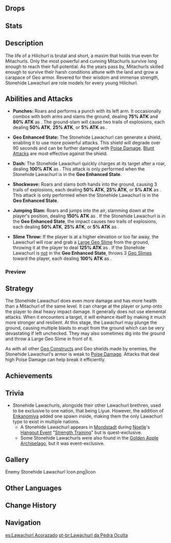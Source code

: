 {{Enemy Infobox
|title    = Stone-Sealed Lawachurl
|image    = <gallery>
Enemy Stonehide Lawachurl.png|Archive
Enemy Stonehide Lawachurl Full Artwork.png|Full Art
</gallery>
|element  = Geo
|family   = Hilichurls
|group    = Lawachurls
|type     = Elite Enemies
|ability1 = Shield
}}
{{Description|A mysterious "lord" of hilichurls that walks between a thousand peaks.<br />This huge hilichurl is referred to as a "lawa" by its brethren. The abundant Geo energies in the environment have become part of their flesh, blood, and skin, which look as if they were chiseled out of mountain rock.|[[Archive]]}}
{{Enemy Intro}}

==Drops==
{{Drops|Lawachurls}}

==Stats==
{{Enemy Stats
|phys_res     = 50%
|geo_res      = 70%
|hp_type      = 1
|hp_ratio     = 9
|atk_ratio    = 6
}}

==Description==
The life of a Hilichurl is brutal and short, a maxim that holds true even for Mitachurls. Only the most powerful and cunning Mitachurls survive long enough to reach their full potential. As the years pass by, Mitachurls skilled enough to survive their harsh conditions attune with the land and grow a carapace of Geo armor. Revered for their wisdom and immense strength, Stonehide Lawachurl are role models for every young Hilichurl.

==Abilities and Attacks==
* '''Punches:''' Roars and performs a punch with its left arm. It occasionally combos with both arms and slams the ground, dealing '''75% ATK''' and '''80% ATK''' as {{Color|Physical DMG}}. The ground-slam will cause two trails of explosions, each dealing '''50% ATK''', '''25% ATK''', or '''5% ATK''' as {{Color|AoE Geo DMG}}.

* '''Geo Enhanced State:''' The Stonehide Lawachurl can generate a {{Geo}} shield, enabling it to use more powerful attacks. This shield will degrade over 90 seconds and can be further damaged with [[Poise Damage]]. [[Blunt Attack]]s are most effective against the shield.

* '''Dash:''' The Stonehide Lawachurl quickly charges at its target after a roar, dealing '''100% ATK''' as {{Color|Physical DMG}}. This attack is only performed when the Stonehide Lawachurl is in the '''Geo Enhanced State'''.

* '''Shockwave:''' Roars and slams both hands into the ground, causing 3 trails of explosions, each dealing '''50% ATK''', '''25% ATK''', or '''5% ATK''' as {{Color|AoE Geo DMG}}. This attack is only performed when the Stonehide Lawachurl is in the '''Geo Enhanced State'''.

* '''Jumping Slam:''' Roars and jumps into the air, slamming down at the player's position, dealing '''150% ATK''' as {{Color|AoE Physical DMG}}. If the Stonehide Lawachurl is in the '''Geo Enhanced State''', the impact causes two trails of explosions, each dealing '''50% ATK''', '''25% ATK''', or '''5% ATK''' as {{Color|AoE Geo DMG}}.

* '''Slime Throw:''' If the player is at a higher elevation or too far away, the Lawachurl will roar and grab a [[Large Geo Slime]] from the ground, throwing it at the player to deal '''125% ATK''' as {{Color|AoE Geo DMG}}. If the Stonehide Lawachurl is <u>not</u> in the '''Geo Enhanced State''', throws 3 [[Geo Slime]]s toward the player, each dealing '''100% ATK''' as {{Color|AoE Geo DMG}}.

===Preview===
{{Preview
|size=185px
|file1    = Geo Lawachurl Punches
|caption1 = Punches

|file2    = Geo Lawachurl Geo Enhanced State
|caption2 = Geo Enhanced State

|file3    = Geo Lawachurl Dash
|caption3 = Dash

|file4    = Geo Lawachurl Shockwave
|caption4 = Shockwave

|file5    = Geo Lawachurl Jumping Slam
|caption5 = Jumping Slam

|file6    = Geo Lawachurl Slime Throw
|caption6 = Slime Throw

|file7    = Geo Lawachurl Slime Throw 2
|caption7 = Slime Throw 2
}}

==Strategy==
The Stonehide Lawachurl does even more damage and has more health than a Mitachurl of the same level. It can charge at the player or jump onto the player to deal heavy impact damage. It generally does not use elemental attacks. When it encounters a target, it will enhance itself by making it much more stronger and resilient. At this stage, the Lawachurl may plunge the ground, causing multiple blasts to erupt from the ground which can be very devastating if left unchecked. They may also sometimes dig into the ground and throw a Large Geo Slime in front of it.

As with all other [[Geo Constructs]] and Geo shields made by enemies, the Stonehide Lawachurl's armor is weak to [[Interruption Resistance#Poise Damage|Poise Damage]]. Attacks that deal high Poise Damage can help break it efficiently.

==Achievements==
{{Achievement Topic Table|topic=Stonehide Lawachurl}}

==Trivia==
*Stonehide Lawachurls, alongside their other Lawachurl brethren, used to be exclusive to one nation, that being Liyue. However, the addition of [[Enkanomiya]] added one spawn inside, making them the only Lawachurl type to exist in multiple nations.
**A Stonehide Lawachurl appears in [[Mondstadt]] during [[Noelle]]'s [[Hangout Events|Hangout Event]] "[[Strength Training]]" but is quest-exclusive.
**Some Stonehide Lawachurls were also found in the [[Golden Apple Archipelago]], but it was event-exclusive.

==Gallery==
<gallery hideaddbutton="true" captionalign="center">
Enemy Stonehide Lawachurl Icon.png|Icon
</gallery>

==Other Languages==
{{Other Languages
|en      = Stonehide Lawachurl
|zhs     = 丘丘岩盔王
|zhs_rm  = Qiūqiū Yán Kuī Wáng
|zht     = 丘丘岩盔王
|zht_rm  = Qiūqiū Yán Kuī Wáng
|zh_tl   = Hilichurl Geo Helm King
|ja      = ヒルチャール・岩兜の王
|ja_rm   = Hiruchaaru Iwa Kabuto no Ou
|ja_tl   = Hilichurl Rock Helmet King
|ko      = 츄츄 바위왕
|ko_rm   = Chyuchyu Bawiwang
|ko_tl   = Hilichurl Rock-king
|es      = Lawachurl Acorazado
|es_tl   = 
|fr      = Chef Brutorocheux
|fr_tl   = Hilirock Chieftain
|ru      = Лавачурл с каменным панцирем
|ru_tl   = 
|th      = Stonehide Lawachurl
|vi      = Vua Mũ Đá Hilichurl
|vi_tl   = Stone Hat Hilichurl King
|de      = Steinhaut-Lawachurl
|de_tl   = Stonehide Lawachurl
|id      = Stonehelm, Hilichurl Chieftain
|pt      = Lawachurl da Pedra Oculta
|pt_tl   = 
}}

==Change History==
{{Change History|1.0}}

==Navigation==
{{Enemy Navbox|type=Elite}}

[[es:Lawachurl Acorazado]]
[[pt-br:Lawachurl da Pedra Oculta]]